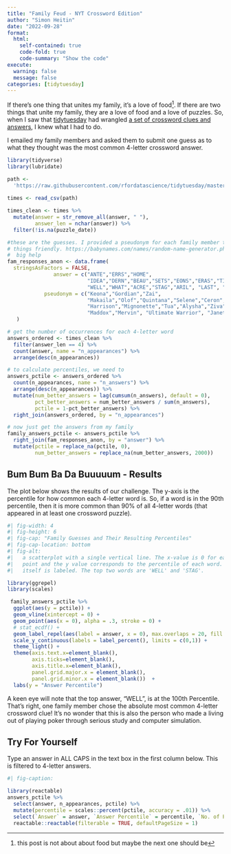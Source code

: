 ```yaml
---
title: "Family Feud - NYT Crossword Edition"
author: "Simon Heitin"
date: "2022-09-28"
format: 
  html:
    self-contained: true
    code-fold: true
    code-summary: "Show the code"
execute:
  warning: false
  message: false
categories: [tidytuesday]
---
```

If there's one thing that unites my family, it's a love of food^[this post is not about about food but maybe the next one should be]. If there are two things that unite my family, they are a love of food and a love of puzzles. So, when I saw that  [tidytuesday](https://github.com/rfordatascience/tidytuesday) had wrangled [a set of crossword clues and answers](https://github.com/rfordatascience/tidytuesday/blob/master/data/2022/2022-04-19/readme.md), I knew what I had to do.

I emailed my family members and asked them to submit one guess as to what they thought was the most common 4-letter crossword answer. 



```r
library(tidyverse)
library(lubridate)

path <- 
  'https://raw.githubusercontent.com/rfordatascience/tidytuesday/master/data/2022/2022-04-19/times.csv'
  
times <- read_csv(path) 

times_clean <- times %>% 
  mutate(answer = str_remove_all(answer, " "),
         answer_len = nchar(answer)) %>% 
  filter(!is.na(puzzle_date)) 

#these are the guesses. I provided a pseudonym for each family member to keep 
# things friendly. https://babynames.com/names/random-name-generator.php was a
#  big help
fam_responses_anon <- data.frame(
  stringsAsFactors = FALSE,
               answer = c("ANTE","ERRS","HOME",
                          "IDEA","DERN","BEAU","SETS","EONS","ERAS","TIME",
                          "WELL","WHAT","ACRE","STAG","ARIL", "LAST", "CLAM"),
            pseudonym = c("Keona","Gordian","Zai",
                          "Makaila","Olof","Quintana","Selene","Ceron",
                          "Harrison","Mignonette","Tua","Alysha","Ziva",
                          "Maddox","Mervin", "Ultimate Warrior", "Janet")
   )

# get the number of occurrences for each 4-letter word
answers_ordered <- times_clean %>%
  filter(answer_len == 4) %>%
  count(answer, name = "n_appearances") %>%
  arrange(desc(n_appearances)) 

# to calculate percentiles, we need to 
answers_pctile <- answers_ordered %>%
  count(n_appearances, name = "n_answers") %>%
  arrange(desc(n_appearances)) %>%
  mutate(num_better_answers = lag(cumsum(n_answers), default = 0),
         pct_better_answers = num_better_answers / sum(n_answers),
         pctile = 1-pct_better_answers) %>%
  right_join(answers_ordered, by = "n_appearances") 

# now just get the answers from my family
family_answers_pctile <- answers_pctile %>%
  right_join(fam_responses_anon, by = "answer") %>%
  mutate(pctile = replace_na(pctile, 0),
         num_better_answers = replace_na(num_better_answers, 2000))
```

## Bum Bum Ba Da Buuuuum - Results  
The plot below shows the results of our challenge. The y-axis is the percentile for how common each 4-letter word is. So, if a word is in the 90th percentile, then it is more common than 90% of all 4-letter words (that appeared in at least one crossword puzzle). 

```r
#| fig-width: 4
#| fig-height: 6
#| fig-cap: "Family Guesses and Their Resulting Percentiles"
#| fig-cap-location: bottom
#| fig-alt: 
#|   a scatterplot with a single vertical line. The x-value is 0 for each 
#|   point and the y value corresponds to the percentile of each word. Each word 
#|   itself is labeled. The top two words are 'WELL' and 'STAG'.

library(ggrepel)
library(scales)

 family_answers_pctile %>%
  ggplot(aes(y = pctile)) +
  geom_vline(xintercept = 0) +
  geom_point(aes(x = 0), alpha = .3, stroke = 0) +
  # stat_ecdf() +
  geom_label_repel(aes(label = answer, x = 0), max.overlaps = 20, fill = "light blue") +
  scale_y_continuous(labels = label_percent(), limits = c(0,1)) +
  theme_light() +
  theme(axis.text.x=element_blank(),
        axis.ticks=element_blank(),
        axis.title.x=element_blank(),
        panel.grid.major.x = element_blank(),
        panel.grid.minor.x = element_blank())  +
  labs(y = "Answer Percentile")
```
A keen eye will note that the top answer, "WELL", is at the 100th Percentile. That's right, one family member chose the absolute most common 4-letter crossword clue! It's no wonder that this is also the person who made a living out of playing poker through serious study and computer simulation. 

## Try For Yourself
Type an answer in ALL CAPS in the text box in the first column below. This is filtered to 4-letter answers. 

```r
#| fig-caption: 

library(reactable)
answers_pctile %>%
  select(answer, n_appearances, pctile) %>%
  mutate(percentile = scales::percent(pctile, accuracy = .01)) %>%
  select(`Answer` = answer, `Answer Percentile` = percentile, `No. of Puzzles in Which Answer Appeared` = n_appearances) %>%
  reactable::reactable(filterable = TRUE, defaultPageSize = 1)
```